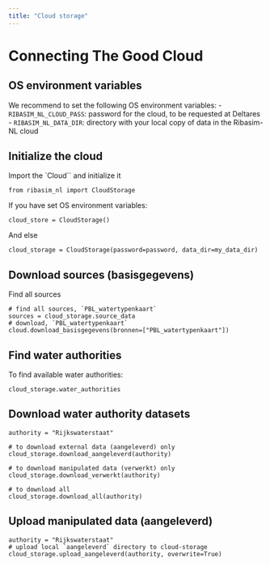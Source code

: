```yaml
---
title: "Cloud storage"
---
```


# Connecting The Good Cloud

## OS environment variables
We recommend to set the following OS environment variables:
- `RIBASIM_NL_CLOUD_PASS`: password for the cloud, to be requested at Deltares
- `RIBASIM_NL_DATA_DIR`: directory with your local copy of data in the Ribasim-NL cloud

## Initialize the cloud
Import the `Cloud`` and initialize it
```
from ribasim_nl import CloudStorage
```

If you have set OS environment variables:
```
cloud_store = CloudStorage()
```

And else
```
cloud_storage = CloudStorage(password=password, data_dir=my_data_dir)
```

## Download sources (basisgegevens)
Find all sources

```
# find all sources, `PBL_watertypenkaart`
sources = cloud_storage.source_data
# download, `PBL_watertypenkaart`
cloud.download_basisgegevens(bronnen=["PBL_watertypenkaart"])
```

## Find water authorities
To find available water authorities:
```
cloud_storage.water_authorities
```

## Download water authority datasets
```
authority = "Rijkswaterstaat"

# to download external data (aangeleverd) only
cloud_storage.download_aangeleverd(authority)

# to download manipulated data (verwerkt) only
cloud_storage.download_verwerkt(authority)

# to download all
cloud_storage.download_all(authority)
```

## Upload manipulated data (aangeleverd)
```
authority = "Rijkswaterstaat"
# upload local `aangeleverd` directory to cloud-storage
cloud_storage.upload_aangeleverd(authority, overwrite=True)
```
